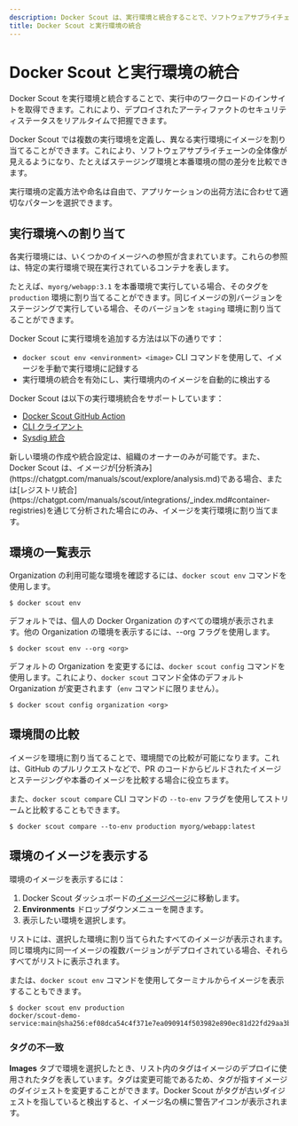 ```yaml
---
description: Docker Scout は、実行環境と統合することで、ソフトウェアサプライチェーンに関するリアルタイムのインサイトを提供します。
title: Docker Scout と実行環境の統合
---
```



# Docker Scout と実行環境の統合

Docker Scout を実行環境と統合することで、実行中のワークロードのインサイトを取得できます。これにより、デプロイされたアーティファクトのセキュリティステータスをリアルタイムで把握できます。

Docker Scout では複数の実行環境を定義し、異なる実行環境にイメージを割り当てることができます。これにより、ソフトウェアサプライチェーンの全体像が見えるようになり、たとえばステージング環境と本番環境の間の差分を比較できます。

実行環境の定義方法や命名は自由で、アプリケーションの出荷方法に合わせて適切なパターンを選択できます。

## 実行環境への割り当て

各実行環境には、いくつかのイメージへの参照が含まれています。これらの参照は、特定の実行環境で現在実行されているコンテナを表します。

たとえば、`myorg/webapp:3.1` を本番環境で実行している場合、そのタグを `production` 環境に割り当てることができます。同じイメージの別バージョンをステージングで実行している場合、そのバージョンを `staging` 環境に割り当てることができます。

Docker Scout に実行環境を追加する方法は以下の通りです：

- `docker scout env <environment> <image>` CLI コマンドを使用して、イメージを手動で実行環境に記録する
- 実行環境の統合を有効にし、実行環境内のイメージを自動的に検出する

Docker Scout は以下の実行環境統合をサポートしています：

- [Docker Scout GitHub Action](https://github.com/marketplace/actions/docker-scout#record-an-image-deployed-to-an-environment)
- [CLI クライアント](https://chatgpt.com/c/cli.md)
- [Sysdig 統合]()

<Callout type="info">
  新しい環境の作成や統合設定は、組織のオーナーのみが可能です。また、Docker Scout は、イメージが[分析済み](https://chatgpt.com/manuals/scout/explore/analysis.md)である場合、または[レジストリ統合](https://chatgpt.com/manuals/scout/integrations/_index.md#container-registries)を通じて分析された場合にのみ、イメージを実行環境に割り当てます。
</Callout>

## 環境の一覧表示

Organization の利用可能な環境を確認するには、`docker scout env` コマンドを使用します。

```console
$ docker scout env
```

デフォルトでは、個人の Docker Organization のすべての環境が表示されます。他の Organization の環境を表示するには、--org フラグを使用します。

```console
$ docker scout env --org <org>
```

デフォルトの Organization を変更するには、`docker scout config` コマンドを使用します。これにより、`docker scout` コマンド全体のデフォルト Organization が変更されます（`env` コマンドに限りません）。

```console
$ docker scout config organization <org>
```

## 環境間の比較

イメージを環境に割り当てることで、環境間での比較が可能になります。これは、GitHub のプルリクエストなどで、PR のコードからビルドされたイメージとステージングや本番のイメージを比較する場合に役立ちます。

また、`docker scout compare` CLI コマンドの `--to-env` フラグを使用してストリームと比較することもできます。

```console
$ docker scout compare --to-env production myorg/webapp:latest
```

## 環境のイメージを表示する

環境のイメージを表示するには：

1. Docker Scout ダッシュボードの[イメージページ](https://scout.docker.com/)に移動します。
2. **Environments** ドロップダウンメニューを開きます。
3. 表示したい環境を選択します。

リストには、選択した環境に割り当てられたすべてのイメージが表示されます。同じ環境内に同一イメージの複数バージョンがデプロイされている場合、それらすべてがリストに表示されます。

または、`docker scout env` コマンドを使用してターミナルからイメージを表示することもできます。

```console
$ docker scout env production
docker/scout-demo-service:main@sha256:ef08dca54c4f371e7ea090914f503982e890ec81d22fd29aa3b012351a44e1bc
```

### タグの不一致

**Images** タブで環境を選択したとき、リスト内のタグはイメージのデプロイに使用されたタグを表しています。タグは変更可能であるため、タグが指すイメージのダイジェストを変更することができます。Docker Scout がタグが古いダイジェストを指していると検出すると、イメージ名の横に警告アイコンが表示されます。
